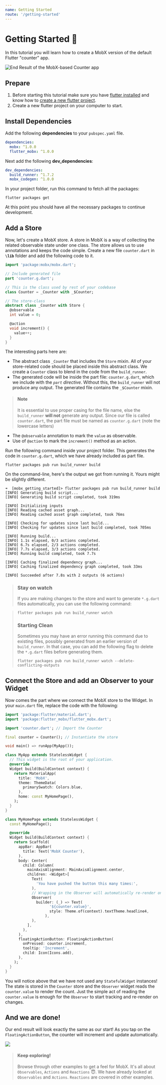 ```yaml
---
name: Getting Started
route: '/getting-started'
---
```


# Getting Started 🚀

In this tutorial you will learn how to create a MobX version of the default Flutter "counter" app.


<img
  src={finalImage}
  alt="End Result of the MobX-based Counter app"
  width={300}
/>

## Prepare

1. Before starting this tutorial make sure you have [flutter installed](https://flutter.dev/docs/get-started/install) and know how to [create a new flutter project](https://flutter.dev/docs/get-started/test-drive).
2. Create a new flutter project on your computer to start.

## Install Dependencies

Add the following **dependencies** to your `pubspec.yaml` file.

```yaml
dependencies:
  mobx: ^1.0.0
  flutter_mobx: ^1.0.0
```

Next add the following **dev_dependencies**:

```yaml
dev_dependencies:
  build_runner: ^1.7.2
  mobx_codegen: ^1.0.0
```

In your project folder, run this command to fetch all the packages:

```
flutter packages get
```

At this point you should have all the necessary packages to continue development.

## Add a Store

Now, let's create a MobX store. A store in MobX is a way of collecting the related observable state under one class. The store allows us to use annotations and keeps the code simple. Create a new file `counter.dart` in **`\lib`** folder and add the following code to it.

```dart
import 'package:mobx/mobx.dart';

// Include generated file
part 'counter.g.dart';

// This is the class used by rest of your codebase
class Counter = _Counter with _$Counter;

// The store-class
abstract class _Counter with Store {
  @observable
  int value = 0;

  @action
  void increment() {
    value++;
  }
}
```

The interesting parts here are:

- The abstract class `_Counter` that includes the `Store` mixin. All of your store-related code should be placed inside this abstract class. We create a `Counter` class to blend in the code from the `build_runner`.
- The generated code will be inside the part file: `counter.g.dart`, which we include with the _`part` directive_. Without this, the `build_runner` will not produce any output. The generated file contains the `_$Counter` mixin.

> #### Note
>
> It is essential to use proper casing for the file name, else the `build_runner` **will not** generate any output.
> Since our file is called `counter.dart`, the part file must be named as `counter.g.dart` (note the lowercase letters)

- The `@observable` annotation to mark the `value` as observable.
- Use of `@action` to mark the `increment()` method as an action.

Run the following command inside your project folder. This generates the code in `counter.g.dart`, which we have already included as part file.

```
flutter packages pub run build_runner build
```

On the command-line, here's the output we got from running it. Yours might be slightly different.

```
➜  [mobx_getting_started]> flutter packages pub run build_runner build
[INFO] Generating build script...
[INFO] Generating build script completed, took 319ms

[INFO] Initializing inputs
[INFO] Reading cached asset graph...
[INFO] Reading cached asset graph completed, took 76ms

[INFO] Checking for updates since last build...
[INFO] Checking for updates since last build completed, took 705ms

[INFO] Running build...
[INFO] 1.1s elapsed, 0/3 actions completed.
[INFO] 6.7s elapsed, 2/3 actions completed.
[INFO] 7.7s elapsed, 3/3 actions completed.
[INFO] Running build completed, took 7.7s

[INFO] Caching finalized dependency graph...
[INFO] Caching finalized dependency graph completed, took 33ms

[INFO] Succeeded after 7.8s with 2 outputs (6 actions)

```

> ### Stay on watch
>
> If you are making changes to the store and want to generate `*.g.dart` files automatically, you can use the following command:

> ```
> flutter packages pub run build_runner watch
> ```
>
> ### Starting Clean
>
> Sometimes you may have an error running this command due to existing files, possibly generated from an earlier version of
> `build_runner`. In that case, you can add the following flag to delete the `*.g.dart` files before generating them.
>
> ```
> flutter packages pub run build_runner watch --delete-conflicting-outputs
> ```

## Connect the Store and add an Observer to your Widget

Now comes the part where we connect the MobX store to the Widget. In your `main.dart` file, replace the code with the following:

```dart
import 'package:flutter/material.dart';
import 'package:flutter_mobx/flutter_mobx.dart';

import 'counter.dart'; // Import the Counter

final counter = Counter(); // Instantiate the store

void main() => runApp(MyApp());

class MyApp extends StatelessWidget {
  // This widget is the root of your application.
  @override
  Widget build(BuildContext context) {
    return MaterialApp(
      title: 'MobX',
      theme: ThemeData(
        primarySwatch: Colors.blue,
      ),
      home: const MyHomePage(),
    );
  }
}

class MyHomePage extends StatelessWidget {
  const MyHomePage();

  @override
  Widget build(BuildContext context) {
    return Scaffold(
      appBar: AppBar(
        title: Text('MobX Counter'),
      ),
      body: Center(
        child: Column(
          mainAxisAlignment: MainAxisAlignment.center,
          children: <Widget>[
            Text(
              'You have pushed the button this many times:',
            ),
            // Wrapping in the Observer will automatically re-render on changes to counter.value
            Observer(
              builder: (_) => Text(
                    '${counter.value}',
                    style: Theme.of(context).textTheme.headline4,
                  ),
            ),
          ],
        ),
      ),
      floatingActionButton: FloatingActionButton(
        onPressed: counter.increment,
        tooltip: 'Increment',
        child: Icon(Icons.add),
      ),
    );
  }
}
```

You will notice above that we have not used any `StatefulWidget` instances! The state is stored in the `Counter` store and the `Observer` widget reads the `counter.value` to render the count. Just the simple act of reading the `counter.value` is enough for the `Observer` to start tracking and re-render on changes.

## And we are done!

Our end result will look exactly the same as our start! As you tap on the `FloatingActionButton`, the counter will increment and update automatically.


<img src={endResult} width={300} />

> #### Keep exploring!
>
> Browse through other examples to get a feel for MobX. It's all about `Observables`, `Actions` and `Reactions` 😇. We have already looked at `Observables` and `Actions`. `Reactions` are covered in other examples.
